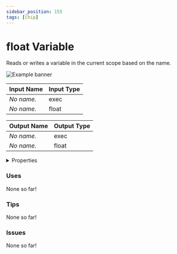 ```yaml
---
sidebar_position: 155
tags: [Chip]
---
```


# float Variable

Reads or writes a variable in the current scope based on the name.



![Example banner](./assets/04a31ca5-91d2-4a69-bf3d-484d18411cc0.svg)

| Input Name | Input Type |
|-----------|-----------|
| *No name.* | exec |
| *No name.* | float |

| Output Name | Output Type |
|-----------|-----------|
| *No name.* | exec |
| *No name.* | float |


<details>
  <summary>Properties</summary>
  <div>
    <div>
    <table>
      <thead>
        <tr>
          <th>Is beta required?</th>
          <th>❌</th>
        </tr>
        <tr>
          <th>Is this chip a trolling risk?</th>
          <th>❌</th>
        </tr>
        <tr>
          <th>Chip UUPD</th>
          <th>._uuid</th>
        </tr>
      </thead>
    </table>
    </div>
  </div>
</details>

### Uses

None so far!

### Tips

None so far!

### Issues

None so far!